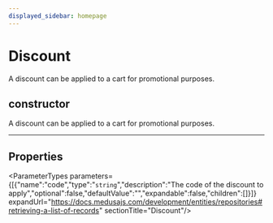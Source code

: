 ```yaml
---
displayed_sidebar: homepage
---
```



# Discount

A discount can be applied to a cart for promotional purposes.

## constructor

A discount can be applied to a cart for promotional purposes.

___

## Properties

<ParameterTypes parameters={[{"name":"code","type":"`string`","description":"The code of the discount to apply","optional":false,"defaultValue":"","expandable":false,"children":[]}]} expandUrl="https://docs.medusajs.com/development/entities/repositories#retrieving-a-list-of-records" sectionTitle="Discount"/>
